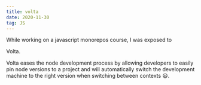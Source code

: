 ```yaml
---
title: volta
date: 2020-11-30
tag: JS
---
```


While working on a javascript monorepos course, I was exposed to

<TextLink href="https://docs.volta.sh/guide/">Volta</TextLink>.

Volta eases the node development process by allowing developers to easily pin
node versions to a project and will automatically switch the development machine
to the right version when switching between contexts 😃.
